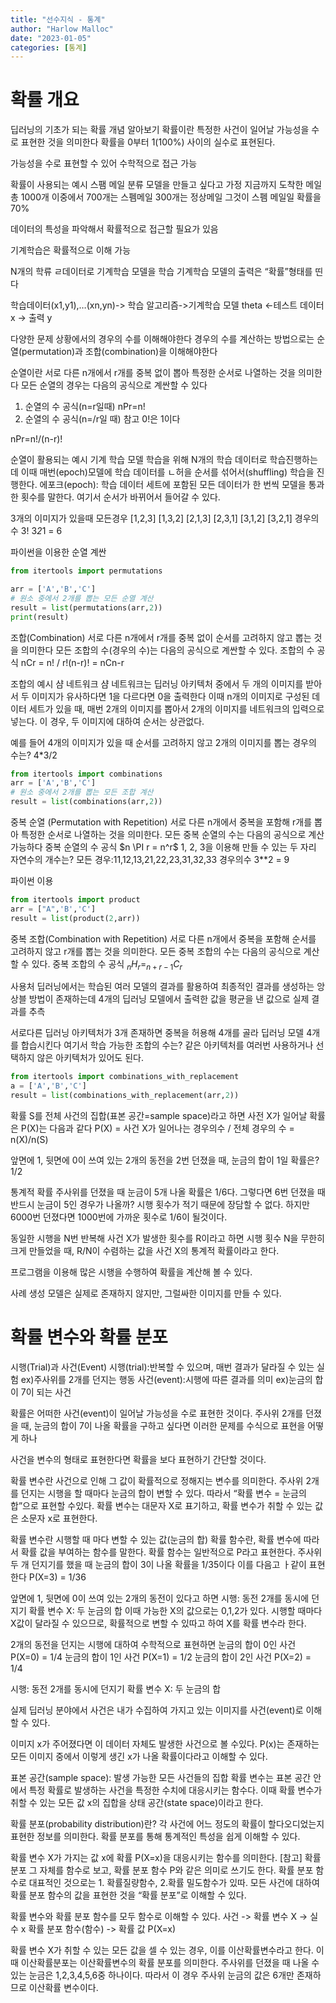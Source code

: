```yaml
---
title: "선수지식 - 통계"
author: "Harlow Malloc"
date: "2023-01-05"
categories: [통계]
---
```


# 확률 개요
딥러닝의 기초가 되는 확률 개념 알아보기
확률이란 특정한 사건이 일어날 가능성을 수로 표현한 것을 의미한다
확률을 0부터 1(100%) 사이의 실수로 표현된다.

가능성을 수로 표현할 수 있어 수학적으로 접근 가능

확률이 사용되는 예시
스팸 메일 분류 모델을 만들고 싶다고 가정
지금까지 도착한 메일 총 1000개
이중에서 700개는 스펨메일 300개는 정상메일
그것이 스펨 메일일 확률을 70%

데이터의 특성을 파악해서 확률적으로 접근할 필요가 있음

기계학습은 확률적으로 이해 가능

N개의 학류 ㄹ데이터로 기계학습 모델을 학습
기계학습 모델의 출력은 "확률"형태를 띤다

학습데이터(x1,y1),...(xn,yn)-> 학습 알고리즘->기계학습 모델 theta <-테스트 데이터x -> 출력 y

다양한 문제 상황에서의 경우의 수를 이해해야한다
경우의 수를 계산하는 방법으로는 순열(permutation)과 조합(combination)을 이해해야한다

순열이란 서로 다른 n개에서 r개를 중복 없이 뽑아 특정한 순서로 나열하는 것을 의미한다
모든 순열의 경우는 다음의 공식으로 계싼할 수 있다

1) 순열의 수 공식(n=r일때)
nPr=n!
2) 순열의 수 공식(n=/r일 때)
참고 0!은 1이다

nPr=n!/(n-r)!

순열이 활용되는 예시
기계 학습 모델 학습을 위해 N개의 학습 데이터로 학습진행하는데
이때 매번(epoch)모델에 학습 데이터를 ㄴ허을 순서를 섞어서(shuffling) 학습을 진행한다.
에포크(epoch): 학습 데이터 세트에 포함된 모든 데이터가 한 번씩 모델을 통과한 횟수를 말한다.
여기서 순서가 바뀌어서 들어갈 수 있다.

3개의 이미지가 있을때
모든경우 [1,2,3] [1,3,2] [2,1,3] [2,3,1] [3,1,2] [3,2,1]
경우의 수 3! 3*2*1 = 6

파이썬을 이용한 순열 계싼
```python
from itertools import permutations

arr = ['A','B','C']
# 원소 중에서 2개를 뽑는 모든 순열 계산
result = list(permutations(arr,2))
print(result)
```

조합(Combination)
서로 다른 n개에서 r개를 중복 없이 순서를 고려하지 않고 뽑는 것을 의미한다
모든 조합의 수(경우의 수)는 다음의 공식으로 계싼할 수 있다.
조합의 수 공식
nCr = n! / r!(n-r)! = nCn-r

조합의 예시
샴 네트워크
샴 네트워크는 딥러닝 아키텍처 중에서 두 개의 이미지를 받아서 두 이미지가 유사하다면 1을 다르다면 0을 출력한다
이때 n개의 이미지로 구성된 데이터 세트가 있을 때, 매번 2개의 이미지를 뽑아서 2개의 이미지를 네트워크의 입력으로 넣는다. 이 경우, 두 이미지에 대하여 순서는 상관없다.

예를 들어 4개의 이미지가 있을 때 순서를 고려하지 않고 2개의 이미지를 뽑는 경우의 수는?
4*3/2
```python
from itertools import combinations
arr = ['A','B','C']
# 원소 중에서 2개를 뽑는 모든 조합 계산
result = list(combinations(arr,2))
```

중복 순열 (Permutation with Repetition)
서로 다른 n개에서 중복을 포함해 r개를 뽑아 특정한 순서로 나열하는 것을 의미한다.
모든 중복 순열의 수는 다음의 공식으로 계산 가능하다
중복 순열의 수 공식
$n \PI r = n^r$
1, 2, 3을 이용해 만들 수 있는 두 자리 자연수의 개수는?
모든 경우:11,12,13,21,22,23,31,32,33
경우의수 3**2 = 9

파이썬 이용
```python
from itertools import product
arr = ["A",'B','C']
result = list(product(2,arr))
```

중복 조합(Combination with Repetition)
서로 다른 n개에서 중복을 포함해 순서를 고려하지 않고 r개를 뽑는 것을 의미한다.
모든 중복 조합의 수는 다음의 공식으로 계산할 수 있다.
중복 조합의 수 공식
$_n H_r = _{n+r-1} C_r$

사용처
딥러닝에서는 학습된 여러 모델의 결과를 활용하여 최종적인 결과를 생성하는 앙상블 방법이 존재하는데
4개의 딥러닝 모델에서 출력한 값을 평균을 낸 값으로 실제 결과를 추측

서로다른 딥러닝 아키텍처가 3개 존재하면
중복을 허용해 4개를 골라 딥러닝 모델 4개를 합습시킨다
여기서 학습 가능한 조합의 수는?
같은 아키텍처를 여러번 사용하거나 선택하지 않은 아키텍처가 있어도 된다.

```python
from itertools import combinations_with_replacement
a = ['A','B','C']
result = list(combinations_with_replacement(arr,2))
```

확률
S를 전체 사건의 집합(표본 공간=sample space)라고 하면
사전 X가 일어날 확률은 P(X)는 다음과 같다
P(X) = 사건 X가 일어나는 경우의수 / 전체 경우의 수 = n(X)/n(S)

앞면에 1, 뒷면에 0이 쓰여 있는 2개의 동전을 2번 던졌을 때, 눈금의 합이 1일 확률은? 1/2

통계적 확률
주사위를 던졌을 때 눈금이 5개 나올 확률은 1/6다.
그렇다면 6번 던졌을 때 반드시 눈금이 5인 경우가 나올까?
시행 횟수가 적기 때문에 장담할 수 없다.
하지만 6000번 던졌다면 1000번에 가까운 횟수로 1/6이 될것이다.

동일한 시행을 N번 반복해 사건 X가 발생한 횟수를 R이라고 하면
시행 횟수 N을 무한히 크게 만들었을 때, R/N이 수렴하는 값을 사건 X의 통계적 확률이라고 한다.

프로그램을 이용해 많은 시행을 수행하여 확률을 계산해 볼 수 있다.

사례
생성 모델은 실제로 존재하지 않지만, 그럴싸한 이미지를 만들 수 있다.

# 확률 변수와 확률 분포
시행(Trial)과 사건(Event)
시행(trial):반복할 수 있으며, 매번 결과가 달라질 수 있는 실험 ex)주사위를 2개를 던지는 행동
사건(event):시행에 따른 결과를 의미 ex)눈금의 합이 7이 되는 사건

확률은 어떠한 사건(event)이 일어날 가능성을 수로 표현한 것이다.
주사위 2개를 던졌을 때, 눈금의 합이 7이 나올 확률을 구하고 싶다면
이러한 문제를 수식으로 표현을 어떻게 하나

사건을 변수의 형태로 표현한다면 확률을 보다 표현하기 간단할 것이다.

확률 변수란 사건으로 인해 그 값이 확률적으로 정해지는 변수를 의미한다.
주사위 2개를 던지는 시행을 할 때마다 눈금의 합이 변할 수 있다.
따라서 "확률 변수 = 눈금의 합"으로 표현할 수있다.
확률 변수는 대문자 X로 표기하고, 확률 변수가 취할 수 있는 값은 소문자 x로 표현한다.

확률 변수란 시행할 때 마다 변할 수 있는 값(눈금의 합)
확률 함수란, 확률 변수에 따라서 확률 값을 부여하는 함수를 말한다.
확률 함수는 일반적으로 P라고 표현한다.
주사위 두 개 던지기를 했을 때 눈금의 합이 3이 나올 확률을 1/35이다
이를 다음고 ㅏ같이 표현한다
P(X=3) = 1/36

앞면에 1, 뒷면에 0이 쓰여 있는 2개의 동전이 있다고 하면 
시행: 동전 2개를 동시에 던지기
확률 변수 X: 두 눈금의 합
이때 가능한 X의 값으로는 0,1,2가 있다.
시행할 때마다 X값이 달라질 수 있으므로, 확률적으로 변할 수 있따고 하여 X를 확률 변수라 한다.

2개의 동전을 던지는 시행에 대하여
수학적으로 표현하면
눈금의 합이 0인 사건 P(X=0) = 1/4
눈금의 합이 1인 사건 P(X=1) = 1/2
눈금의 합이 2인 사건 P(X=2) = 1/4

시행: 동전 2개를 동시에 던지기
확률 변수 X: 두 눈금의 합

실제 딥러닝 분야에서 사건은
내가 수집하여 가지고 있는 이미지를 사건(event)로 이해할 수 있다.

이미지 x가 주어졌다면 이 데이터 자체도 발생한 사건으로 볼 수있다.
P(x)는 존재하는 모든 이미지 중에서 이렇게 생긴 x가 나올 확률이다라고 이해할 수 있다.

표본 공간(sample space): 발생 가능한 모든 사건들의 집합
확률 변수는 표본 공간 안에서 특정 확률로 발생하는 사건을 특정한 수치에 대응시키는 함수다.
이때 확률 변수가 취할 수 있는 모든 값 x의 집합을 상태 공간(state space)이라고 한다.

확률 분포(probability distribution)란?
각 사건에 어느 정도의 확률이 할다오디었는지 표현한 정보를 의미한다.
확률 분포를 통해 통계적인 특성을 쉽게 이해할 수 있다.

확률 변수 X가 가지는 값 x에 확률 P(X=x)을 대응시키는 함수를 의미한다.
[참고] 확률 분포 그 자체를 함수로 보고, 확률 분포 함수 P와 같은 의미로 쓰기도 한다.
확률 분포 함수로 대표적인 것으로는 1. 확률질량함수, 2.확률 밀도함수가 있따.
모든 사건에 대하여 확률 분포 함수의 값을 표현한 것을 "확률 분포"로 이해할 수 있다.

확률 변수와 확률 분포 함수를 모두 함수로 이해할 수 있다.
사건 -> 확률 변수 X -> 실수 x 확률 분포 함수(함수) -> 확률 값 P(X=x)

확률 변수 X가 취할 수 있는 모든 값을 셀 수 있는 경우, 이를 이산확률변수라고 한다.
이때 이산확률분포는 이산확률변수의 확률 분포를 의미한다.
주사위를 던졌을 때 나올 수 있는 눈금은 1,2,3,4,5,6중 하나이다.
따라서 이 경우 주사위 눈금의 값은 6개만 존재하므로 이산확률 변수이다.